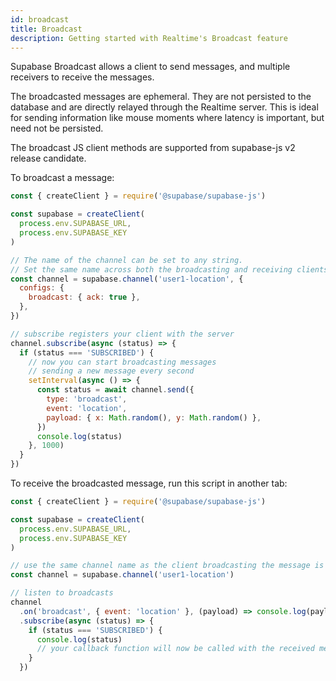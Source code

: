 ```yaml
---
id: broadcast
title: Broadcast
description: Getting started with Realtime's Broadcast feature
---
```


Supabase Broadcast allows a client to send messages, and multiple receivers to receive the messages.

The broadcasted messages are ephemeral. They are not persisted to the database and are directly relayed through the Realtime server. This is ideal for sending information like mouse moments where latency is important, but need not be persisted.

The broadcast JS client methods are supported from supabase-js v2 release candidate.

To broadcast a message:

```js
const { createClient } = require('@supabase/supabase-js')

const supabase = createClient(
  process.env.SUPABASE_URL,
  process.env.SUPABASE_KEY
)

// The name of the channel can be set to any string.
// Set the same name across both the broadcasting and receiving clients.
const channel = supabase.channel('user1-location', {
  configs: {
    broadcast: { ack: true },
  },
})

// subscribe registers your client with the server
channel.subscribe(async (status) => {
  if (status === 'SUBSCRIBED') {
    // now you can start broadcasting messages
    // sending a new message every second
    setInterval(async () => {
      const status = await channel.send({
        type: 'broadcast',
        event: 'location',
        payload: { x: Math.random(), y: Math.random() },
      })
      console.log(status)
    }, 1000)
  }
})
```

To receive the broadcasted message, run this script in another tab:

```js
const { createClient } = require('@supabase/supabase-js')

const supabase = createClient(
  process.env.SUPABASE_URL,
  process.env.SUPABASE_KEY
)

// use the same channel name as the client broadcasting the message is using
const channel = supabase.channel('user1-location')

// listen to broadcasts
channel
  .on('broadcast', { event: 'location' }, (payload) => console.log(payload))
  .subscribe(async (status) => {
    if (status === 'SUBSCRIBED') {
      console.log(status)
      // your callback function will now be called with the received messages
    }
  })
```
